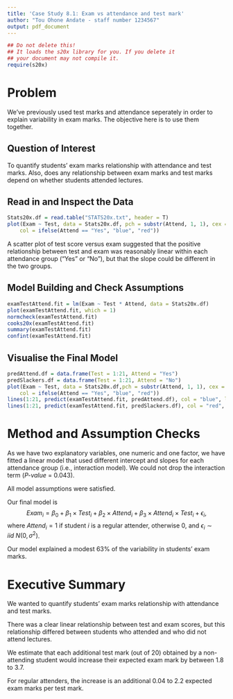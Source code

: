 ```yaml
---
title: 'Case Study 8.1: Exam vs attendance and test mark'
author: "Tou Ohone Andate - staff number 1234567"
output: pdf_document
---
```

```r
## Do not delete this!
## It loads the s20x library for you. If you delete it 
## your document may not compile it.
require(s20x)
```
# Problem
We've previously used test marks and attendance seperately in order to explain variability in exam marks. The objective here is to use them together. 

## Question of Interest
To quantify students' exam marks relationship with attendance and test marks. Also, does any relationship between exam marks and test marks depend on whether students attended lectures.

## Read in and Inspect the Data
```r
Stats20x.df = read.table("STATS20x.txt", header = T)
plot(Exam ~ Test, data = Stats20x.df, pch = substr(Attend, 1, 1), cex = 0.7,
    col = ifelse(Attend == "Yes", "blue", "red"))
```

A scatter plot of test score versus exam suggested that the positive relationship between test and exam was reasonably linear within each attendance group ("Yes" or "No"), but that the slope could be different in the two groups.

## Model Building and Check Assumptions
```r
examTestAttend.fit = lm(Exam ~ Test * Attend, data = Stats20x.df)
plot(examTestAttend.fit, which = 1)
normcheck(examTestAttend.fit)
cooks20x(examTestAttend.fit)
summary(examTestAttend.fit)
confint(examTestAttend.fit)
```

## Visualise the Final Model
```r
predAttend.df = data.frame(Test = 1:21, Attend = "Yes")
predSlackers.df = data.frame(Test = 1:21, Attend = "No")
plot(Exam ~ Test, data = Stats20x.df,pch = substr(Attend, 1, 1), cex = 0.7,
    col = ifelse(Attend == "Yes", "blue", "red"))
lines(1:21, predict(examTestAttend.fit, predAttend.df), col = "blue", lty = 2)
lines(1:21, predict(examTestAttend.fit, predSlackers.df), col = "red", lty = 2)
```

# Method and Assumption Checks 
As we have two explanatory variables, one numeric and one factor, we have fitted a linear model that used different intercept and slopes for each attendance group (i.e., interaction model). We could not drop the interaction term (_P-value_ = 0.043).

All model assumptions were satisfied.

Our final model is $$Exam_i=\beta_0 +\beta_1\times Test_i+ \beta_2\times Attend_i + \beta_3\times Attend_i\times Test_i+ \epsilon_i,$$ 
where $Attend_i=1$ if student $i$ is a regular attender, otherwise 0, and $\epsilon_i \sim iid ~ N(0,\sigma^2)$.

Our model explained a modest 63% of the variability in students' exam marks.

# Executive Summary 

We wanted to quantify students' exam marks relationship with attendance and test marks.\footnote{Since there are different slopes in the two groups, we need to discuss each slope individually.}

There was a clear linear relationship between test and exam scores, but this  relationship differed between students who attended and who did not attend lectures. 

We estimate that each additional test mark (out of 20) obtained by a non-attending student would increase their expected exam mark by between 1.8 to 3.7.  

For regular attenders, the increase is an additional 0.04 to 2.2 expected exam marks per test mark.
